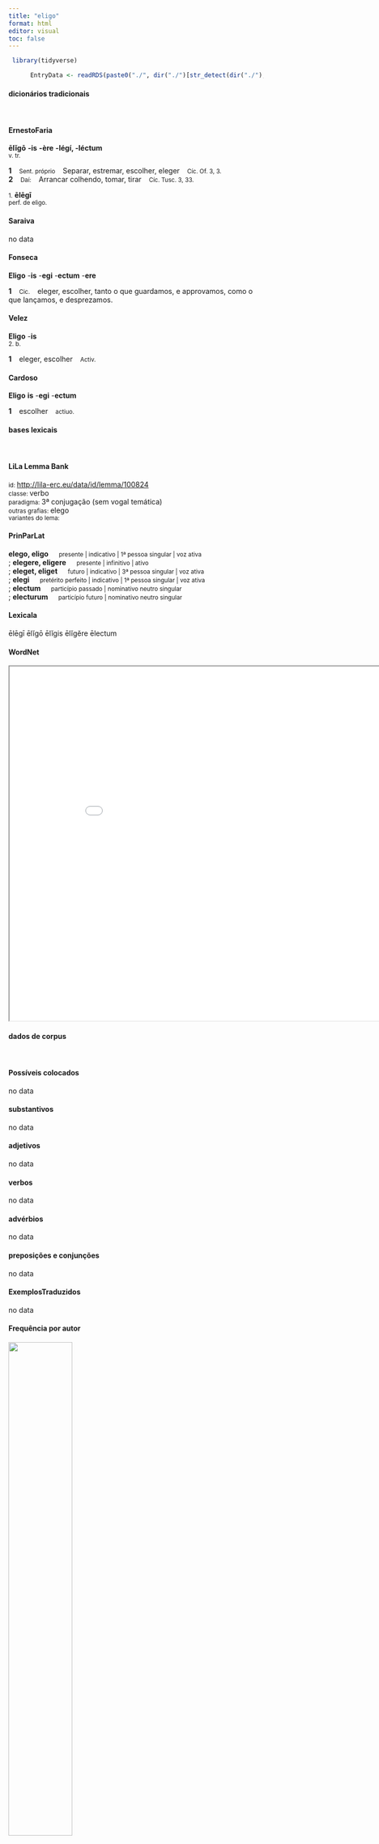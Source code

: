```yaml
---
title: "eligo"
format: html
editor: visual
toc: false
---
```



```r
 library(tidyverse) 

      EntryData <- readRDS(paste0("./", dir("./")[str_detect(dir("./"), "_xx101-108-105-103-111xx_.rds")]))

```


#### dicionários tradicionais

&emsp;




::: panel-tabset

#### ErnestoFaria

<b>ēlĭgō</b> <b>-is</b> <b>-ère</b> <b>-légí, -léctum</b> <br> <small>v. tr.</small> <br> <small></small>   <p> <b>1</b> &ensp; <small>Sent. próprio</small> &ensp; Separar, estremar, escolher, eleger &ensp; <small>Cíc. Of. 3, 3.</small> <br> <b>2</b> &ensp; <small>Daí:</small> &ensp; Arrancar colhendo, tomar, tirar &ensp; <small>Cíc. Tusc. 3, 33.</small> </p> 
 <small>1.</small> <b>ēlēgī</b> <br> <small>perf. de elìgo.</small> <br> <small></small>




#### Saraiva

no data




#### Fonseca

<b>Eligo</b> -<b>is</b> -<b>egi</b> -<b>ectum</b> -<b>ere</b>   <p> <b>1</b> &ensp; <small>Cic.</small> &ensp; eleger, escolher, tanto o que guardamos, e approvamos, como o que lançamos, e desprezamos. </p>




#### Velez

<b>Eligo</b> -<b>is</b> <br> <small>2. b.</small>   <p> <b>1</b> &ensp; eleger, escolher &ensp; <small>Activ.</small> </p>




#### Cardoso

<b>Eligo</b> <b>is</b> -<b>egi</b> -<b>ectum</b>   <p> <b>1</b> &ensp; escolher &ensp; <small>actiuo.</small> </p>


:::



#### bases lexicais

&emsp;






::: panel-tabset

#### LiLa Lemma Bank

<small> id: </small> <a href=' http://lila-erc.eu/data/id/lemma/100824 ' target="_blank"> http://lila-erc.eu/data/id/lemma/100824 </a> <br>
<small> classe: </small> verbo    <br>
<small> paradigma: </small> 3ª conjugação (sem vogal temática) <br>
<small> outras grafias: </small> elego <br>
<small> variantes do lema: </small>  <br>





#### PrinParLat

<b> elego, eligo </b>&emsp;<small> presente | indicativo | 1ª pessoa singular | voz ativa </small><br>
; <b> elegere, eligere </b>&emsp;<small> presente | infinitivo | ativo </small><br>
; <b> eleget, eliget </b>&emsp;<small> futuro | indicativo | 3ª pessoa singular | voz ativa </small><br>
; <b> elegi </b>&emsp;<small> pretérito perfeito | indicativo | 1ª pessoa singular | voz ativa </small><br>
; <b> electum </b>&emsp;<small> particípio passado | nominativo neutro singular </small><br>
; <b> electurum </b>&emsp;<small> particípio futuro | nominativo neutro singular </small><br>





#### Lexicala

ēlēgī 
 ēlĭgō 
 ēlĭgis 
 ēlĭgĕre 
 ēlectum




#### WordNet

<iframe width='900' height='700' src='Media/Tree__xx101-108-105-103-111xx__sem_type_lexemes_pt.html'>

</iframe>


:::



#### dados de corpus

&emsp;




::: panel-tabset

#### Possíveis colocados

no data




#### substantivos

no data




#### adjetivos

no data




#### verbos

no data




#### advérbios

no data




#### preposições e conjunções

no data


:::



::: panel-tabset

#### ExemplosTraduzidos

no data




#### Frequência por autor

![](./Media/barchart__xx101-108-105-103-111xx__lemma_BY_author_Frequencies.webp){width=50% fig-alt='This charts plots the frequency of lemma by author_Frequencies. The Tacitus subcorpus registers the highest normalized frequency, with the value of 20.6 and an absolute frequency of 6. The Seneca subcorpus follows, with a normalized frequency of 3.36 and an absolute frequency of 18. the subcorpus with the least normalized frequency is Caesar with the normalized value of 0 and an absolute freqeuncy of 0. here are all the values: subcorpus: Caesar ; normalized frequency: 0 ; absolute frequency: 0. subcorpus: Cicero ; normalized frequency: 12 ; absolute frequency: 0.747551767959931. subcorpus: Horatius ; normalized frequency: 1 ; absolute frequency: 0.888020602077968. subcorpus: Ovidius ; normalized frequency: 0 ; absolute frequency: 0. subcorpus: Phaedrus ; normalized frequency: 0 ; absolute frequency: 0. subcorpus: Sallustius ; normalized frequency: 0 ; absolute frequency: 0. subcorpus: Seneca ; normalized frequency: 18 ; absolute frequency: 3.35939978723801. subcorpus: Suetonius ; normalized frequency: 0 ; absolute frequency: 0. subcorpus: Tacitus ; normalized frequency: 6 ; absolute frequency: 20.5973223480947. subcorpus: Vergilius ; normalized frequency: 0 ; absolute frequency: 0. subcorpus: Hieronymus ; normalized frequency: 0 ; absolute frequency: 0'}




#### Frequência por gênero

![](./Media/barchart__xx101-108-105-103-111xx__lemma_BY_genre_Frequencies.webp){width=50% fig-alt='This charts plots the frequency of lemma by genre_Frequencies. The Prosa.filosófica subcorpus registers the highest normalized frequency, with the value of 3.13 and an absolute frequency of 19. The Poesia.didática subcorpus follows, with a normalized frequency of 0 and an absolute frequency of 0. the subcorpus with the least normalized frequency is Poesia.didática with the normalized value of 0 and an absolute freqeuncy of 0. here are all the values: subcorpus: Prosa.histórica ; normalized frequency: 6 ; absolute frequency: 1.46060030672606. subcorpus: Prosa.filosófica ; normalized frequency: 19 ; absolute frequency: 3.13009670351395. subcorpus: Prosa.oratória ; normalized frequency: 8 ; absolute frequency: 0.768100774821657. subcorpus: Prosa.epistolográfica ; normalized frequency: 1 ; absolute frequency: 0.264977874347492. subcorpus: Poesia.lírica ; normalized frequency: 1 ; absolute frequency: 0.84125515268781. subcorpus: Poesia.didática ; normalized frequency: 0 ; absolute frequency: 0. subcorpus: Poesia.trágica ; normalized frequency: 2 ; absolute frequency: 1.73731758165393. subcorpus: Poesia.épica ; normalized frequency: 0 ; absolute frequency: 0. subcorpus: Prosa.ficcional ; normalized frequency: 0 ; absolute frequency: 0'}




#### Frequência por século

![](./Media/barchart__xx101-108-105-103-111xx__lemma_BY_period_Frequencies.webp){width=50% fig-alt='This charts plots the frequency of lemma by period_Frequencies. The II.d.C. subcorpus registers the highest normalized frequency, with the value of 15.71 and an absolute frequency of 6. The I.d.C. subcorpus follows, with a normalized frequency of 2.75 and an absolute frequency of 18. the subcorpus with the least normalized frequency is IV.d.C. with the normalized value of 0 and an absolute freqeuncy of 0. here are all the values: subcorpus: I.a.C. ; normalized frequency: 13 ; absolute frequency: 0.605073306958343. subcorpus: I.d.C. ; normalized frequency: 18 ; absolute frequency: 2.75355667737494. subcorpus: II.d.C. ; normalized frequency: 6 ; absolute frequency: 15.7068062827225. subcorpus: IV.d.C. ; normalized frequency: 0 ; absolute frequency: 0'}


:::

